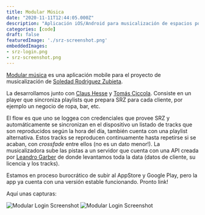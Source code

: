 ```yaml
---
title: Modular Música
date: "2020-11-11T12:44:05.000Z"
description: "Aplicación iOS/Android para musicalización de espacios por Soledad Rodriguez Zubieta."
categories: [code]
draft: false
featuredImage: './srz-screenshot.png'
embeddedImages:
- srz-login.png
- srz-screenshot.png
---
```



[Modular música](http://modularmusica.com/) es una aplicación mobile para el proyecto de musicalización de [Soledad Rodriguez Zubieta](https://www.instagram.com/_srz).

La desarrollamos junto con [Claus Hesse](https://github.com/claushesse) y [Tomás Ciccola](https://gitlab.com/tomasciccola). Consiste en un player que sincroniza playlists que prepara SRZ para cada cliente, por ejemplo un negocio de ropa, bar, etc.

El flow es que uno se loggea con credenciales que provee SRZ y automáticamente se sincronizan en el dispositivo un listado de tracks que son reproducidos según la hora del día, también cuenta con una playlist alternativa. Estos tracks se reproducen continuamente hasta repetirse si se acaban, con _crossfade_ entre ellos (no es un dato menor!). La musicalizadora sube las pistas a un servidor que cuenta con una API creada por [Leandro Garber](https://gitlab.com/macramole) de donde levantamos toda la data (datos de cliente, su licencia y los tracks).

Estamos en proceso burocrático de subir al AppStore y Google Play, pero la app ya cuenta con una versión estable funcionando. Pronto link!

Aquí unas capturas:

<div className="md:flex flex-row" >
    <Img fluid={props.embeddedImages.image1.fluid} alt="Modular Login Screenshot" className="w-full mr-5 mb-2" />
    <Img fluid={props.embeddedImages.image2.fluid} alt="Modular Login Screenshot" className="w-full mb-2" />
</div>

